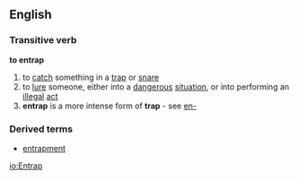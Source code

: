 ==English==
=== Transitive verb ===
'''to entrap'''
# to [[catch]] something in a [[trap]] or [[snare]]
# to [[lure]] someone, either into a [[dangerous]] [[situation]], or into performing an [[illegal]] [[act]]
# '''entrap''' is a more intense form of '''trap''' - see [[en-]]

===Derived terms===
*[[entrapment]]

[[io:Entrap]]